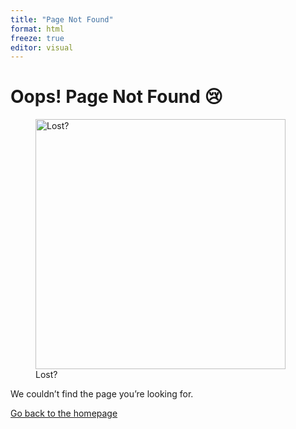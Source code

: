 ```yaml
---
title: "Page Not Found"
format: html
freeze: true
editor: visual
---
```


# Oops! Page Not Found 😢

![Lost?](/img/wurom_ase_wurom.jpeg){ width=400 }


We couldn't find the page you're looking for.

[Go back to the homepage](/)
